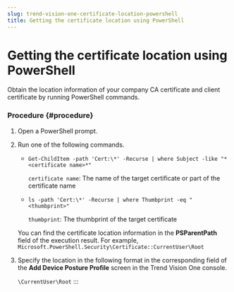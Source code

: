 ```yaml
---
slug: trend-vision-one-certificate-location-powershell
title: Getting the certificate location using PowerShell
---
```

# Getting the certificate location using PowerShell

Obtain the location information of your company CA certificate and client certificate by running PowerShell commands.

### Procedure {#procedure}

1.  Open a PowerShell prompt.

2.  Run one of the following commands.

    - `Get-ChildItem -path 'Cert:\*' -Recurse | where Subject -like "*<certificate name>*"`

      `certificate name`: The name of the target certificate or part of the certificate name

    - `ls -path 'Cert:\*' -Recurse | where Thumbprint -eq "<thumbprint>"`

      `thumbprint`: The thumbprint of the target certificate

    You can find the certificate location information in the **PSParentPath** field of the execution result. For example, `Microsoft.PowerShell.Security\Certificate::CurrentUser\Root`

3.  Specify the location in the following format in the corresponding field of the **Add Device Posture Profile** screen in the Trend Vision One console.

    `\CurrentUser\Root`
:::

